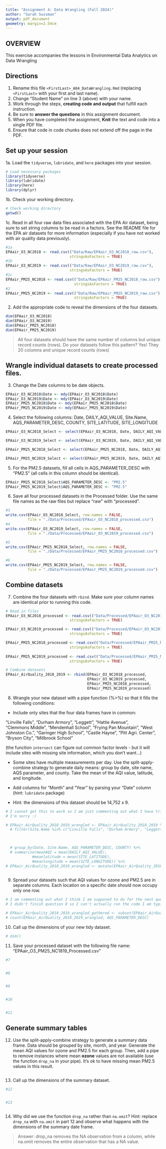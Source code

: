 ```yaml
---
title: "Assignment 4: Data Wrangling (Fall 2024)"
author: "Sarah Sussman"
output: pdf_document
geometry: margin=2.54cm
---
```


## OVERVIEW

This exercise accompanies the lessons in Environmental Data Analytics on Data Wrangling 

## Directions

1. Rename this file `<FirstLast>_A04_DataWrangling.Rmd` (replacing `<FirstLast>` with your first and last name).
2. Change "Student Name" on line 3 (above) with your name.
3. Work through the steps, **creating code and output** that fulfill each instruction.
4. Be sure to **answer the questions** in this assignment document.
5. When you have completed the assignment, **Knit** the text and code into a single PDF file.
6. Ensure that code in code chunks does not extend off the page in the PDF.


## Set up your session 

1a. Load the `tidyverse`,  `lubridate`, and `here` packages into your session.
```r
# Load necessary packages
library(tidyverse)
library(lubridate)
library(here)
library(dplyr)
```


1b. Check your working directory.
```r
# Check working directory
getwd()
```

1c. Read in all four raw data files associated with the EPA Air dataset, being sure to set string columns to be read in a factors. See the README file for the EPA air datasets for more information (especially if you have not worked with air quality data previously). 
```r
#1a 
EPAair_O3_NC2018 <- read.csv(("Data/Raw/EPAair_O3_NC2018_raw.csv"),
                             stringsAsFactors = TRUE)
#1b 
EPAair_O3_NC2019 <- read.csv(("Data/Raw/EPAair_O3_NC2019_raw.csv"),
                             stringsAsFactors = TRUE)
#1c 
EPAair_PM25_NC2018 <- read.csv(("Data/Raw/EPAair_PM25_NC2018_raw.csv"),
                               stringsAsFactors = TRUE)
#2 
EPAair_PM25_NC2019 <- read.csv(("Data/Raw/EPAair_PM25_NC2019_raw.csv"),
                               stringsAsFactors = TRUE)
```

2. Add the appropriate code to reveal the dimensions of the four datasets. 
```r
dim(EPAair_O3_NC2018)
dim(EPAair_O3_NC2019)
dim(EPAair_PM25_NC2018)
dim(EPAair_PM25_NC2019)
```


>All four datasets should have the same number of columns but unique record counts (rows). Do your datasets follow this pattern?
Yes! They 20 columns and unique record counts (rows)

## Wrangle individual datasets to create processed files.

3. Change the Date columns to be date objects.
```r
EPAair_O3_NC2018$Date <- mdy(EPAair_O3_NC2018$Date)
EPAair_O3_NC2019$Date <- mdy(EPAair_O3_NC2019$Date)
EPAair_PM25_NC2018$Date <- mdy(EPAair_PM25_NC2018$Date)
EPAair_PM25_NC2019$Date <- mdy(EPAair_PM25_NC2019$Date)
```

4. Select the following columns: Date, DAILY_AQI_VALUE, Site.Name, AQS_PARAMETER_DESC, COUNTY, SITE_LATITUDE, SITE_LONGITUDE
```r
EPAair_O3_NC2018_Select <- select(EPAair_O3_NC2018, Date, DAILY_AQI_VALUE:Site.Name, AQS_PARAMETER_DESC, COUNTY:SITE_LONGITUDE)

EPAair_O3_NC2019_Select <- select(EPAair_O3_NC2019, Date, DAILY_AQI_VALUE:Site.Name, AQS_PARAMETER_DESC, COUNTY:SITE_LONGITUDE)

EPAair_PM25_NC2018_Select <- select(EPAair_PM25_NC2018, Date, DAILY_AQI_VALUE:Site.Name, AQS_PARAMETER_DESC, COUNTY:SITE_LONGITUDE)

EPAair_PM25_NC2019_Select <- select(EPAair_PM25_NC2019, Date, DAILY_AQI_VALUE:Site.Name, AQS_PARAMETER_DESC, COUNTY:SITE_LONGITUDE)
```

5. For the PM2.5 datasets, fill all cells in AQS_PARAMETER_DESC with "PM2.5" (all cells in this column should be identical).
```r
EPAair_PM25_NC2018_Select$AQS_PARAMETER_DESC <- "PM2.5"
EPAair_PM25_NC2019_Select$AQS_PARAMETER_DESC <- "PM2.5"

```

6. Save all four processed datasets in the Processed folder. Use the same file names as the raw files but replace "raw" with "processed".

```r
#3
write.csv(EPAair_O3_NC2018_Select, row.names = FALSE,
          file = "./Data/Processed/EPAair_O3_NC2018_processed.csv")
#4
write.csv(EPAair_O3_NC2019_Select, row.names = FALSE,
          file = "./Data/Processed/EPAair_O3_NC2019_processed.csv")

#5
write.csv(EPAair_PM25_NC2018_Select, row.names = FALSE,
          file = "./Data/Processed/EPAair_PM25_NC2018_processed.csv")

#6
write.csv(EPAair_PM25_NC2019_Select, row.names = FALSE,
          file = "./Data/Processed/EPAair_PM25_NC2019_processed.csv")
```


## Combine datasets

7. Combine the four datasets with `rbind`. Make sure your column names are identical prior to running this code.
```r
# Read in files
EPAair_O3_NC2018_processed <- read.csv(("Data/Processed/EPAair_O3_NC2018_processed.csv"),
                             stringsAsFactors = TRUE)

EPAair_O3_NC2019_processed <- read.csv(("Data/Processed/EPAair_O3_NC2019_processed.csv"),
                             stringsAsFactors = TRUE)

EPAair_PM25_NC2018_processed <- read.csv(("Data/Processed/EPAair_PM25_NC2018_processed.csv"),
                             stringsAsFactors = TRUE)
  
EPAair_PM25_NC2019_processed <- read.csv(("Data/Processed/EPAair_PM25_NC2019_processed.csv"),
                             stringsAsFactors = TRUE)

# Combine datasets
EPAair_AirQuality_2018_2019 <- rbind(EPAair_O3_NC2018_processed, 
                                     EPAair_O3_NC2019_processed, 
                                     EPAair_PM25_NC2018_processed, 
                                     EPAair_PM25_NC2019_processed)
```



8. Wrangle your new dataset with a pipe function (%>%) so that it fills the following conditions: 
  * Include only sites that the four data frames have in common:  
    
  "Linville Falls", "Durham Armory", "Leggett", "Hattie Avenue",  
  "Clemmons Middle", "Mendenhall School", "Frying Pan Mountain", 
  "West Johnston Co.", "Garinger High School", "Castle Hayne", 
  "Pitt Agri. Center", "Bryson City", "Millbrook School" 
  
  (the function `intersect` can figure out common factor levels - but it will include sites with missing site information, which you don't want...) 

  * Some sites have multiple measurements per day. Use the split-apply-combine strategy to generate daily means: group by date, site name, AQS parameter, and county. Take the mean of the AQI value, latitude, and longitude.
  
  * Add columns for "Month" and "Year" by parsing your "Date" column (hint: `lubridate` package)
  
  * Hint: the dimensions of this dataset should be 14,752 x 9.
```r
# I cannot get this to work so I am just commenting out what I have tried. 
# I'm sorry :(

# EPAair_AirQuality_2018_2019_wrangled <- EPAair_AirQuality_2018_2019 %>%
  # filter(Site.Name %in% c("Linville Falls", "Durham Armory", "Leggett", "Hattie Avenue","Clemmons Middle", "Mendenhall School", "Frying Pan Mountain", "West Johnston Co.", "Garinger High School", "Castle Hayne", "Pitt Agri. Center", "Bryson City", "Millbrook School")) %>%
  

  
  # group_by(Date, Site.Name, AQS_PARAMETER_DESC, COUNTY) %>%
  # summarise(meanAQI = mean(DAILY_AQI_VALUE),
            #meanlatitude = mean(SITE_LATITUDE),
            #meanlongitude = mean(SITE_LONGITUDE)) %>%
# EPAair_AirQuality_2018_2019_wrangled <- mutate(EPAair_AirQuality_2018_2019_wrangled, month = I can't figure out this part..... )
  
```


9. Spread your datasets such that AQI values for ozone and PM2.5 are in separate columns. Each location on a specific date should now occupy only one row.
```r
# I am commenting out what I think I am supposed to do for the next questions.
# I didn't finish question 8 so I can't actually run the code I am typing.

# EPAair_AirQuality_2018_2019_wrangled_gathered <- subset(EPAair_AirQuality_2018_2019_wrangled, !is.na(DAILY_AQI_VALUE)
# count(EPAair_AirQuality_2018_2019_wrangled, AQS_PARAMETER_DESC)
```

10. Call up the dimensions of your new tidy dataset.
```r
# dim()
```

11. Save your processed dataset with the following file name: "EPAair_O3_PM25_NC1819_Processed.csv"

```r
#7 


#8 


#9


#10


#11


```


## Generate summary tables

12. Use the split-apply-combine strategy to generate a summary data frame. Data should be grouped by site, month, and year. Generate the mean AQI values for ozone and PM2.5 for each group. Then, add a pipe to remove instances where mean **ozone** values are not available (use the function `drop_na` in your pipe). It's ok to have missing mean PM2.5 values in this result. 
```r

```

13. Call up the dimensions of the summary dataset.

```r

#12


#13



```

14. Why did we use the function `drop_na` rather than `na.omit`? Hint: replace `drop_na` with `na.omit` in part 12 and observe what happens with the dimensions of the summary date frame.

> Answer: drop_na removes the NA observation from a column, while na.omit removes the entire observation that has a NA value.

